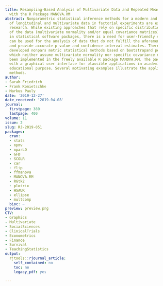 ```yaml
---
title: Resampling-Based Analysis of Multivariate Data and Repeated Measures Designs
  with the R Package MANOVA.RM
abstract: Nonparametric statistical inference methods for a modern and robust analysis
  of longitudinal and multivariate data in factorial experiments are essential for
  research. While existing approaches that rely on specific distributional assumptions
  of the data (multivariate normality and/or equal covariance matrices) are implemented
  in statistical software packages, there is a need for user-friendly software that
  can be used for the analysis of data that do not fulfill the aforementioned assumptions
  and provide accurate p value and confidence interval estimates. Therefore, newly
  developed nonpara metric statistical methods based on bootstrapand permutation-approaches,
  which neither assume multivariate normality nor specific covariance matrices, have
  been implemented in the freely available R package MANOVA.RM. The package is equipped
  with a graphical user interface for plausible applications in academia and other
  educational purpose. Several motivating examples illustrate the application of the
  methods.
author:
- Sarah Friedrich
- Frank Konietschke
- Markus Pauly
date: '2019-12-27'
date_received: '2019-04-08'
journal:
  firstpage: 380
  lastpage: 400
volume: 11
issue: 2
slug: RJ-2019-051
packages:
  cran:
  - stats
  - npmv
  - nparLD
  - GFD
  - SCGLR
  - car
  - flip
  - ffmanova
  - MANOVA.RM
  - RGtk2
  - plotrix
  - HSAUR
  - ellipse
  - multcomp
  bioc: ~
preview: preview.png
CTV:
- Graphics
- Multivariate
- SocialSciences
- ClinicalTrials
- Econometrics
- Finance
- Survival
- TeachingStatistics
output:
  rjtools::rjournal_article:
    self_contained: no
    toc: no
    legacy_pdf: yes

---
```

